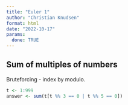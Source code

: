 ```yaml
---
title: "Euler 1"
author: "Christian Knudsen"
format: html
date: "2022-10-17"
params:
  done: TRUE
---
```


## Sum of multiples of numbers

Bruteforcing - index by modulo.

```r
t <- 1:999
answer <- sum(t[t %% 3 == 0 | t %% 5 == 0])
```